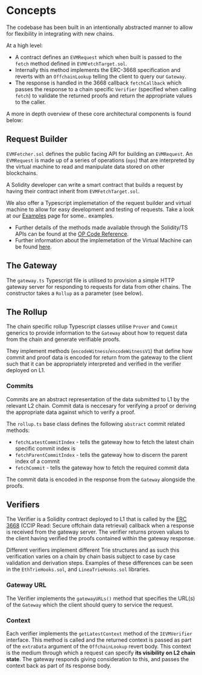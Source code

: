 # Concepts

The codebase has been built in an intentionally abstracted manner to allow for flexibility in integrating with new chains.

At a high level:

- A contract defines an `EVMRequest` which when built is passed to the `fetch` method defined in `EVMFetchTarget.sol`. 
- Internally this method implements the ERC-3668 specification and reverts with an `OffchainLookup` telling the client to query our `Gateway`. 
- The response is handled in the 3668 callback `fetchCallback` which passes the response to a chain specific `Verifier` (specified when calling `fetch`) to validate the returned proofs and return the appropriate values to the caller.  

A more in depth overview of these core architectural components is found below:

## Request Builder

`EVMFetcher.sol` defines the public facing API for building an `EVMRequest`.
An `EVMRequest` is made up of a series of operations (`ops`) that are interpreted by the virtual machine to read and manipulate data stored on other blockchains. 

A Solidity developer can write a smart contract that builds a request by having their contract inherit from `EVMFetchTarget.sol`. 

We also offer a Typescript implemetation of the request builder and virtual machine to allow for easy development and testing of requests. Take a look at our [Examples](/examples) page for some.. examples.


- Further details of the methods made available through the Solidity/TS APIs can be found at the [OP Code Reference](/op-code-reference).
- Further information about the implemetation of the Virtual Machine can be found [here](/virtual-machine).

## The Gateway

The `gateway.ts` Typescript file is utilised to provision a simple HTTP gateway server for responding to requests for data from other chains. The constructor takes a `Rollup` as a parameter (see below).


## The Rollup

The chain specific rollup Typescript classes utilise `Prover` and `Commit` generics to provide information to the `Gateway` about how to request data from the chain and generate verifiable proofs.

They implement methods (`encodeWitness`/`encodeWitnessV1`) that define how commit and proof data is encoded for return from the gateway to the client such that it can be appropriately interpreted and verified in the verifier deployed on L1.

### Commits

Commits are an abstract representation of the data submitted to L1 by the relevant L2 chain. Commit data is neccesary for verifying a proof or deriving the appropriate data against which to verify a proof.

The `rollup.ts` base class defines the following `abstract` commit related methods:

 - `fetchLatestCommitIndex` - tells the gateway how to fetch the latest chain specific commit index is
 - `fetchParentCommitIndex` - tells the gateway how to discern the parent index of a commit
 - `fetchCommit` - tells the gateway how to fetch the required commit data

The commit data is encoded in the response from the `Gateway` alongside the proofs.

## Verifiers

The Verifier is a Solidity contract deployed to L1 that is called by the [ERC 3668](https://eips.ethereum.org/EIPS/eip-3668) (CCIP Read: Secure offchain data retrieval) callback when a response is received from the gateway server. The verifier returns proven values to the client having verified the proofs contained within the gateway response. 

Different verifiers implement different Trie structures and as such this verification varies on a chain by chain basis subject to case by case validation and derivation steps. Examples of these differences can be seen in the `EthTrieHooks.sol`, and `LineaTrieHooks.sol` libraries.


### Gateway URL

The Verifier implements the `gatewayURLs()` method that specifies the URL(s) of the `Gateway` which the client should query to service the request.

### Context

Each verifier implements the `getLatestContext` method of the `IEVMVerifier` interface. This method is called and the returned context is passed as part of the `extraData` argument of the `OffchainLookup` revert body. This context is the medium through which a request can specify **its visibility on L2 chain state**. The gateway responds giving consideration to this, and passes the context back as part of its response body.


